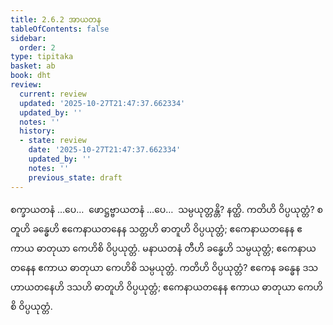 ```yaml
---
title: 2.6.2 အာယတန
tableOfContents: false
sidebar:
  order: 2
type: tipitaka
basket: ab
book: dht
review:
  current: review
  updated: '2025-10-27T21:47:37.662334'
  updated_by: ''
  notes: ''
  history:
  - state: review
    date: '2025-10-27T21:47:37.662334'
    updated_by: ''
    notes: ''
    previous_state: draft
---
```



<ReviewStatus review={frontmatter.review} showDetails={true} />

<HypothesisAnnotation frontmatter={frontmatter} />

<DynamicBreadcrumb />

<Division number="231" book="dht" e="ch" v="31" p="43">

<Paragraph number="308" book="dht">
စက္ခာယတနံ …ပေ…  ဖောဋ္ဌဗ္ဗာယတနံ …ပေ…  သမ္ပယုတ္တန္တိ? နတ္ထိ. ကတိဟိ ဝိပ္ပယုတ္တံ? စတူဟိ ခန္ဓေဟိ ဧကေနာယတနေန သတ္တဟိ ဓာတူဟိ ဝိပ္ပယုတ္တံ; ဧကေနာယတနေန ဧကာယ ဓာတုယာ ကေဟိစိ ဝိပ္ပယုတ္တံ.
</Paragraph>

</Division>
<Division number="232" book="dht" e="ch" v="31" p="43">

<Paragraph number="309" book="dht">
မနာယတနံ တီဟိ ခန္ဓေဟိ သမ္ပယုတ္တံ; ဧကေနာယတနေန ဧကာယ ဓာတုယာ ကေဟိစိ သမ္ပယုတ္တံ. ကတိဟိ ဝိပ္ပယုတ္တံ? ဧကေန ခန္ဓေန ဒသဟာယတနေဟိ ဒသဟိ ဓာတူဟိ ဝိပ္ပယုတ္တံ; ဧကေနာယတနေန ဧကာယ ဓာတုယာ ကေဟိစိ ဝိပ္ပယုတ္တံ.
</Paragraph>
</Division>